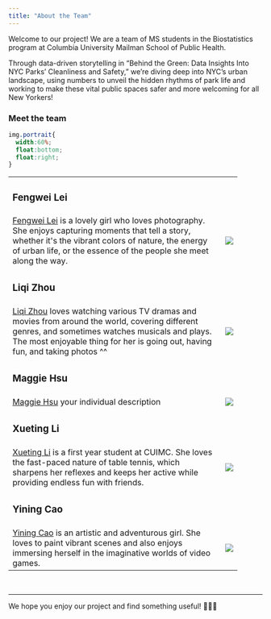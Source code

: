 ```yaml
---
title: "About the Team"
---
```



Welcome to our project! We are a team of MS students in the Biostatistics program at Columbia University Mailman School of Public Health.

Through data-driven storytelling in "Behind the Green: Data Insights Into NYC Parks’ Cleanliness and Safety," we're diving deep into NYC's urban landscape, using numbers to unveil the hidden rhythms of park life and working to make these vital public spaces safer and more welcoming for all New Yorkers!

### Meet the team

```css
img.portrait{
  width:60%;
  float:bottom;
  float:right;
}
```

```{=html}
<table style="width:90%">
  <tr>
    <td><h3>Fengwei Lei</h3></td>
    <td></td>
  </tr>
  <tr>
    <td><a href="https://github.com/fengweiL">Fengwei Lei</a> is a lovely girl who loves photography. She enjoys capturing moments that tell a story, whether it's the vibrant colors of nature, the energy of urban life, or the essence of the people she meet along the way.</td>
    <td><img src="images/Fengwei Lei.jpg" class="portrait"></td>

    
  </tr>
  <tr>
    <td><h3>Liqi Zhou</h3></td>
    <td></td>
  </tr>
  <tr>
    <td><a href="https://github.com/Zhou-cccc">Liqi Zhou</a> loves watching various TV dramas and movies from around the world, covering different genres, and sometimes watches musicals and plays. The most enjoyable thing for her is going out, having fun, and taking photos ^^</td>
    <td><img src="images/Liqi Zhou.jpg" class="portrait"></td>
  </tr>
  
  <tr>
    <td><h3>Maggie Hsu</h3></td>
    <td></td>
  </tr>
  <tr>
    <td><a href="https://github.com/mh4588">Maggie Hsu</a> your individual description </td>
    <td><img src="images/Maggie Hsu.jpg" class="portrait"></td>
  </tr>
  
  <tr>
    <td><h3>Xueting Li</h3></td>
    <td></td>
  </tr>
  <tr>
    <td><a href="Summer-lxt-32.github.io">Xueting Li</a> is a first year student at CUIMC. She loves the fast-paced nature of table tennis, which sharpens her reflexes and keeps her active while providing endless fun with friends. </td>
    <td><img src="images/Xueting Li.jpg" class="portrait"></td>
  </tr>
  
  <tr>
    <td><h3>Yining Cao</h3></td>
    <td></td>
  </tr>
  <tr>
    <td><a href="https://github.com/elyn001">Yining Cao</a> is an artistic and adventurous girl. She loves to paint vibrant scenes and also enjoys immersing herself in the imaginative worlds of video games.</td>
    <td><img src="images/Yining Cao.jpg" class="portrait"></td>
  </tr>
</table>
```

<br>

---

We hope you enjoy our project and find something useful! 🌳🌿🌺

<div class="tocify-extend-page" data-unique="tocify-extend-page" style="height: 0;"></div>